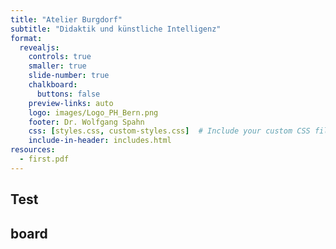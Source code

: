 ```yaml
---
title: "Atelier Burgdorf"
subtitle: "Didaktik und künstliche Intelligenz"
format: 
  revealjs: 
    controls: true
    smaller: true
    slide-number: true
    chalkboard: 
      buttons: false
    preview-links: auto
    logo: images/Logo_PH_Bern.png
    footer: Dr. Wolfgang Spahn
    css: [styles.css, custom-styles.css]  # Include your custom CSS file here
    include-in-header: includes.html
resources:
  - first.pdf
---
```



## Test

<div id="scale1"></div>
<script type="module">
  import {domReady,getSVG, likertScale} from './draw.js';
  domReady(() => {
    const draw = getSVG("#scale1");
    likertScale(draw);
  })
</script>

## board
<div id='board1'></div>
<script type="module">
  import {board} from './draw.js';
  board("#board1",{width:100, height:100});
  alert(uuid.v4())
</script>
